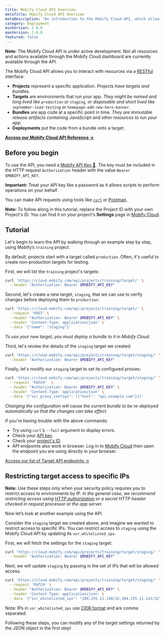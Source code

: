 ```yaml
---
title: Mobify Cloud API Overview
metaTitle: Mobify Cloud API Overview
metaDescription: "An introduction to the Mobify Cloud API, which allows you to create projects, targets, bundles, and deployments."
category: Deployment
minVersion: 2.0.0
maxVersion: 2.0.0
featured: false
---
```


<Callout type="info">

**Note:** The Mobify Cloud API is under active development. Not all resources and actions available through the Mobify Cloud dashboard are currently available through the API.

</Callout>


The Mobify Cloud API allows you to interact with resources via a [RESTful](https://developer.mozilla.org/en-US/docs/Glossary/REST) interface:

-   **Projects** represent a specific application. _Projects have targets and bundles._
-   **Targets** are environments that run your app. _They might be named and long lived like `production` or `staging`, or disposable and short lived like `september-load-testing` or `homepage-add-new-hero-banner`._
-   **Bundles** are app code at a specific point in time. _They are immutable release artifacts containing JavaScript and other resources to run your app._
-   **Deployments** put the code from a bundle onto a target.

**[Access our Mobify Cloud API Reference →](/apis-and-sdks/mobify-cloud)**

## Before you begin

To use the API, you need a [Mobify API Key 🔑](https://cloud.mobify.com/account/). The key must be included in the HTTP request `Authorization` header with the value `Bearer $MOBIFY_API_KEY`.

<Callout type="warning">

**Important:** Treat your API key like a password as it allows scripts to perform operations on your behalf.

</Callout>

You can make API requests using tools like [`curl`](https://curl.haxx.se/docs/manpage.html) or [Postman](https://www.getpostman.com/).

<Callout type="info">

**Note:** To follow along in this tutorial, replace the Project ID with your own Project's ID. You can find it on your project's <strong>Settings</strong> page in [Mobify Cloud](https://cloud.mobify.com/).

</Callout>

## Tutorial

Let's begin to learn the API by walking through an example step by step, using Mobify’s `training` project.

By default, projects start with a target called `production`. Often, it's useful to create non-production targets for testing.

First, we will list the `training` project's targets:

```bash
curl 'https://cloud.mobify.com/api/projects/training/target/' \
  --header "Authorization: Bearer $MOBIFY_API_KEY"
```

Second, let's create a new target, `staging`, that we can use to verify changes before deploying them to `production`:

```bash
curl 'https://cloud.mobify.com/api/projects/training/target/' \
  --request 'POST' \
  --header "Authorization: Bearer $MOBIFY_API_KEY" \
  --header 'Content-Type: application/json' \
  --data '{"name": "staging"}'
```

_To use your new target, you must deploy a bundle to it in Mobify Cloud._

Third, let's review the details of the `staging` target we created:

```bash
curl 'https://cloud.mobify.com/api/projects/training/target/staging/' \
  --header "Authorization: Bearer $MOBIFY_API_KEY"
```

Finally, let's modify our `staging` target to set its configured proxies:

```bash
curl 'https://cloud.mobify.com/api/projects/training/target/staging/' \
  --request 'PATCH'  \
  --header "Authorization: Bearer $MOBIFY_API_KEY" \
  --header 'Content-Type: application/json' \
  --data '{"ssr_proxy_configs": [{"host": "api.example.com"}]}'
```

_Changing the configuration will cause the current bundle to be re-deployed automatically so that the changes can take effect._

If you're having trouble with the above commands:

-   Try using `curl`'s `--fail` argument to display errors.
-   Check your [API key](https://cloud.mobify.com/account/).
-   Check your [project's ID](https://cloud.mobify.com).
-   API endpoints also work in browser. Log in to [Mobify Cloud](https://cloud.mobify.com) then open the endpoint you are using directly in your browser.

[Access our list of Target API endpoints →](/apis-and-sdks/mobify-cloud)

## Restricting target access to specific IPs

<Callout type="info">

**Note:** Use these steps only when your security policy requires you to restrict access to environments by IP. _In the general case, we recommend restricting access using [HTTP authorization](https://en.wikipedia.org/wiki/Basic_access_authentication) or a secret HTTP header checked in request processor or the app server._

</Callout>

Now let’s look at another example using the API.

Consider the `staging` target we created above, and imagine we wanted to restrict access to specific IPs. You can restrict access to `staging` using the Mobify Cloud API by updating its `ssr_whitelisted_ips`.

First, we will fetch the settings for the `staging` target:

```bash
curl 'https://cloud.mobify.com/api/projects/training/target/staging/' \
  --header "Authorization: Bearer $MOBIFY_API_KEY"
```

Next, we will update `staging` by passing in the set of IPs that will be allowed access.

```bash
curl 'https://cloud.mobify.com/api/projects/training/target/staging/' \
  --request 'PATCH' \
  --header "Authorization: Bearer $MOBIFY_API_KEY" \
  --header 'Content-Type: application/json' \
  --data '{"ssr_whitelisted_ips": "104.255.11.140/32,104.255.11.141/32"}'
```

Note: IPs in `ssr_whitelisted_ips` use [CIDR format](https://en.wikipedia.org/wiki/Classless_Inter-Domain_Routing) and are comma separated.

Following these steps, you can modify any of the target settings returned by the JSON object in the first step!
